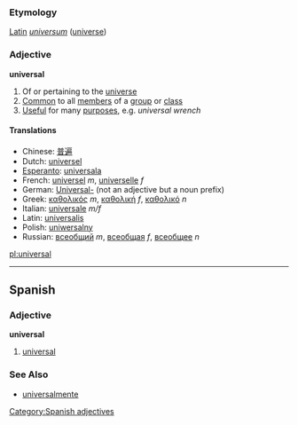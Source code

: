 ===Etymology===
[[Latin]] ''[[universum]]'' ([[universe]])

===Adjective===
'''universal'''

#Of or pertaining to the [[universe]]
#[[Common]] to all [[member]]s of a [[group]] or [[class]]
#[[Useful]] for many [[purpose]]s, e.g. ''universal wrench''

====Translations====
*Chinese: [[普遍]]
*Dutch: [[universel]]
*[[Esperanto]]: [[universala]]
*French: [[universel]] ''m'', [[universelle]] ''f''
*German: [[Universal-]] (not an adjective but a noun prefix)
*Greek: [[καθολικός]] ''m'', [[καθολική]] ''f'', [[καθολικό]] ''n''
*Italian: [[universale]] ''m/f''
*Latin: [[universalis]]
*Polish: [[uniwersalny]]
*Russian: [[всеобщий]] ''m'', [[всеобщая]] ''f'', [[всеобщее]] ''n''

[[pl:universal]]

----
== Spanish ==
=== Adjective ===
'''universal'''
# [[universal]]

=== See Also ===
*[[universalmente]]

[[Category:Spanish adjectives]]